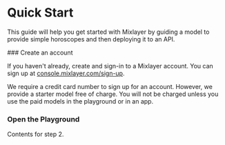 
# Quick Start

This guide will help you get started with Mixlayer by guiding a model to provide simple horoscopes and then deploying it to an API. 

<Steps>
### Create an account
 
If you haven't already, create and sign-in to a Mixlayer account. You can sign up at [console.mixlayer.com/sign-up](https://console.mixlayer.com/sign-up). 

<Callout type="info" emoji="ℹ️">
  We require a credit card number to sign up for an account. However, we provide a starter model free of charge. You will not be charged unless you use the paid  models in the playground or in an app. 
</Callout>
 
### Open the Playground
 
Contents for step 2.
</Steps>